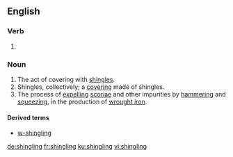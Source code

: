 ==English==

===Verb===
{{head|en|present participle}}

# {{present participle of|shingle|lang=en|nocat=1}}

===Noun===
{{en-noun}}

# The act of covering with [[shingle]]s.
# Shingles, collectively; a [[covering]] made of shingles.
# The process of [[expel]]ling [[scoria]]e and other impurities by [[hammer]]ing and [[squeeze|squeezing]], in the production of [[wrought iron]].

====Derived terms====
* [[w-shingling]]

[[de:shingling]]
[[fr:shingling]]
[[ku:shingling]]
[[vi:shingling]]